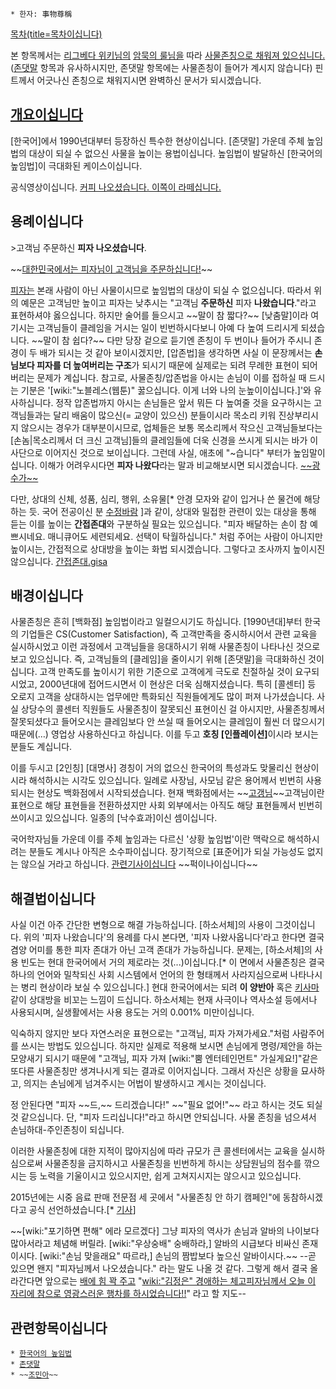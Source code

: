  * 한자: 事物尊稱

[[목차(title=목차이십니다)]]

본 항목께서는 [[리그베다 위키]]님의 [[암묵의 룰]]님을 따라 [[리그베다 위키/특징적 표현|사물존칭으로 채워져 있으십니다.]] ([[존댓말]] 항목과 유사하시지만, 존댓말 항목에는 사물존칭이 들어가 계시지 않습니다) 핀트께서 어긋나신 존칭으로 채워지시면 완벽하신 문서가 되시겠습니다.

== [[개요]]이십니다 ==
[한국어]에서 1990년대부터 등장하신 특수한 현상이십니다. [존댓말] 가운데 주체 높임법의 대상이 되실 수 없으신 사물을 높이는 용법이십니다. 높임법이 발달하신 [한국어의 높임법]이 극대화된 케이스이십니다. 

공식영상이십니다. [http://www.youtube.com/watch?v=bJ0HzxmR-j8 커피 나오셨습니다. 이쪽이 라떼십니다.]

== 용례이십니다 ==
>고객님 주문하신 '''피자 나오셨습니다'''.

~~[[러시아식 유머|대한민국에서는 피자님이 고객님을 주문하십니다!]]~~

[[피자]]는 본래 사람이 아닌 사물이시므로 높임법의 대상이 되실 수 없으십니다. 따라서 위의 예문은 고객님만 높이고 피자는 낮추시는 "고객님 '''주문하신''' 피자 '''나왔습니다'''."라고 표현하셔야 옳으십니다. 하지만 술어를 들으시고 ~~말이 참 짧다?~~ [낮춤말]이라 여기시는 고객님들이 클레임을 거시는 일이 빈번하시다보니 아예 다 높여 드리시게 되셨습니다. ~~말이 참 쉽다?~~ 다만 당장 겉으로 듣기엔 존칭이 두 번이나 들어가 주시니 존경이 두 배가 되시는 것 같아 보이시겠지만, [압존법]을 생각하면 사실 이 문장께서는 '''손님보다 피자를 더 높여버리는 구조'''가 되시기 때문에 실제로는 되려 무례한 표현이 되어버리는 문제가 계십니다. 참고로, 사물존칭/압존법을 아시는 손님이 이를 접하실 때 드시는 기분은 '[wiki:"노블레스(웹툰)" 꿇으십니다. 이게 너와 나의 눈높이이십니다.]'와 유사하십니다. 정작 압존법까지 아시는 손님들은 앞서 뭐든 다 높여줄 것을 요구하시는 고객님들과는 달리 배움이 많으신(= 교양이 있으신) 분들이시라 목소리 키워 진상부리시지 않으시는 경우가 대부분이시므로, 업체들은 보통 목소리께서 작으신 고객님들보다는 [손놈|목소리께서 더 크신 고객님]들의 클레임들에 더욱 신경을 쓰시게 되시는 바가 이 사단으로 이어지신 것으로 보이십니다. 그런데 사실, 애초에 "~습니다" 부터가 높임말이십니다. 이해가 어려우시다면 '''피자 나왔다'''라는 말과 비교해보시면 되시겠습니다. [http://www.youtube.com/watch?v=5qStt5RGTss ~~광수가~~]

다만, 상대의 신체, 성품, 심리, 행위, 소유물[* 안경 모자와 같이 입거나 쓴 물건에 해당하는 듯. 국어 전공이신 분 [[수정바람]] ]과 같이, 상대와 밀접한 관련이 있는 대상을 통해 듣는 이를 높이는 '''간접존대'''와 구분하실 필요는 있으십니다. "피자 배달하는 손이 참 예쁘시네요. 매니큐어도 세련되세요. 선택이 탁월하십니다." 처럼 주어는 사람이 아니지만 높이시는, 간접적으로 상대방을 높이는 화법 되시겠습니다. 그렇다고 조사까지 높이시진 않으십니다. [http://news.naver.com/main/read.nhn?mode=LSD&mid=shm&sid1=103&oid=353&aid=0000021496&cid=512473&iid=48901905 간접존대.gisa]

== 배경이십니다 ==
사물존칭은 흔히 [백화점] 높임법이라고 일컬으시기도 하십니다. [1990년대]부터 한국의 기업들은 CS(Customer Satisfaction), 즉 고객만족을 중시하시어서 관련 교육을 실시하시었고 이런 과정에서 고객님들을 응대하시기 위해 사물존칭이 나타나신 것으로 보고 있으십니다. 즉, 고객님들의 [클레임]을 줄이시기 위해 [존댓말]을 극대화하신 것이십니다. 고객 만족도를 높이시기 위한 기준으로 고객에게 극도로 친절하실 것이 요구되시었고, 2000년대에 접어드시면서 이 현상은 더욱 심해지셨습니다. 특히 [콜센터] 등 오로지 고객을 상대하시는 업무에만 특화되신 직원들에게도 많이 퍼져 나가셨습니다. 사실 상당수의 콜센터 직원들도 사물존칭이 잘못되신 표현이신 걸 아시지만, 사물존칭께서 잘못되셨다고 들어오시는 클레임보다 안 쓰실 때 들어오시는 클레임이 훨씬 더 많으시기 때문에(…) 영업상 사용하신다고 하십니다. 이를 두고 '''호칭 [인플레이션]'''이시라 보시는 분들도 계십니다.

이를 두시고 [2인칭] [대명사] 경칭이 거의 없으신 한국어의 특성과도 맞물리신 현상이시라 해석하시는 시각도 있으십니다. 일례로 사장님, 사모님 같은 용어께서 빈번히 사용되시는 현상도 백화점에서 시작되셨습니다. 현재 백화점에서는 ~~[[고갱님]]~~고객님이란 표현으로 해당 표현들을 전환하셨지만 사회 외부에서는 아직도 해당 표현들께서 빈번히 쓰이시고 있으십니다. 일종의 [낙수효과]이신 셈이십니다.

국어학자님들 가운데 이를 주체 높임과는 다르신 '상황 높임법'이란 맥락으로 해석하시려는 분들도 계시나 아직은 소수파이십니다. 장기적으로 [표준어]가 되실 가능성도 없지는 않으실 거라고 하십니다. [http://news.donga.com/3/all/20120921/49589953/1 관련기사이십니다] ~~퍽이나이십니다~~

== 해결법이십니다 ==
사실 이건 아주 간단한 변형으로 해결 가능하십니다. [하소서체]의 사용이 그것이십니다. 위의 '피자 나왔습니다'의 용례를 다시 본다면, '피자 나왔사옵니다'라고 한다면 결국 겸양 어미를 통한 피자 존대가 아닌 고객 존대가 가능하십니다. 문제는, [하소서체]의 사용 빈도는 현대 한국어에서 거의 제로라는 것(...)이십니다.[* 이 면에서 사물존칭은 결국 하나의 언어와 밀착되신 사회 시스템에서 언어의 한 형태께서 사라지심으로써 나타나시는 병리 현상이라 보실 수 있으십니다.] 현대 한국어에서는 되려 '''이 양반아''' 혹은 [[키사마]] 같이 상대방을 비꼬는 느낌이 드십니다. 하소서체는 현재 사극이나 역사소설 등에서나 사용되시며, 실생활에서는 사용 용도는 거의 0.001% 미만이십니다.

익숙하지 않지만 보다 자연스러운 표현으로는 "고객님, 피자 가져가세요."처럼 사람주어를 쓰시는 방법도 있으십니다. 하지만 실제로 적용해 보시면 손님에게 명령/제안을 하는 모양새기 되시기 때문에 "고객님, 피자 가져 [wiki:"뿜 엔터테인먼트" 가실게요!]"같은 또다른 사물존칭만 생겨나시게 되는 결과로 이어지십니다. 그래서 자신은 상황을 묘사하고, 의지는 손님에게 넘겨주시는 어법이 발생하시고 계시는 것이십니다.

정 안된다면 "피자 ~~드,~~ 드리겠습니다!" ~~"필요 없어!"~~ 라고 하시는 것도 되실 것 같으십니다. 단, "피자 드리십니다!"라고 하시면 안되십니다. 사물 존칭을 넘으셔서 손님하대-주인존칭이 되십니다.

이러한 사물존칭에 대한 지적이 많아지심에 따라 규모가 큰 콜센터에서는 교육을 실시하심으로써 사물존칭을 금지하시고 사물존칭을 빈번하게 하시는 상담원님의 점수를 깎으시는 등 노력을 기울이시고 있으시지만, 쉽게 고쳐지시지는 않으시고 있으십니다.

2015년에는 시중 음료 판매 전문점 세 곳에서 "사물존칭 안 하기 캠페인"에 동참하시겠다고 공식 선언하셨습니다.[* [[http://news.naver.com/main/read.nhn?mode=LSD&mid=sec&sid1=103&oid=096&aid=0000360864|기사]]]

~~[wiki:"포기하면 편해" 에라 모르겠다] 그냥 피자의 역사가 손님과 알바의 나이보다 많아서라고 체념해 버릴라. [wiki:"우상숭배" 숭배하라,] 알바의 시급보다 비싸신 존재이시다. [wiki:"손님 맞을래요" 따르라,] 손님의 짬밥보다 높으신 알바이시다.~~ 
--곧 있으면 왠지 "피자님께서 나오셨습니다." 라는 말도 나올 것 같다. 그렇게 해서 결국 올라간다면 앞으로는 [[리춘히|배에 힘 꽉 주고]] "[[wiki:"김정은" 경애하는 체고피자님께서 오늘 이 자리에 참으로 영광스러운 행차를 하시었습니다!!]]" 라고 할 지도--

== 관련항목이십니다 ==
 * [[한국어의 높임법]]
 * [[존댓말]]
 * ~~[[조민아]]~~
